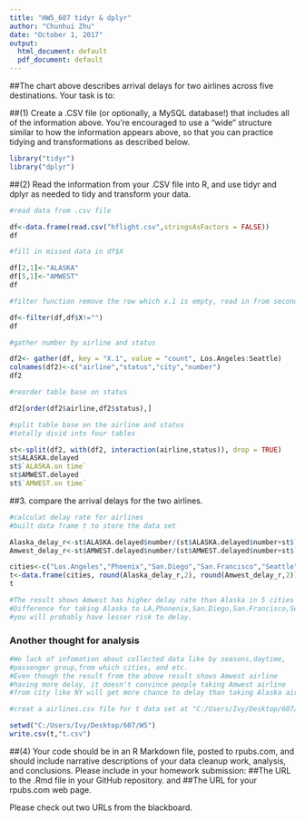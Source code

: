 ---
title: "HW5_607 tidyr & dplyr"
author: "Chunhui Zhu"
date: "October 1, 2017"
output:
  html_document: default
  pdf_document: default
---


##The chart above describes arrival delays for two airlines across five destinations. Your task is to:

##(1) Create a .CSV file (or optionally, a MySQL database!) that includes all of the information above. You're encouraged to use a "wide" structure similar to how the information appears above, so that you can practice tidying and transformations as described below.

```{r ecoh=F}
library("tidyr")
library("dplyr")
```


##(2) Read the information from your .CSV file into R, and use tidyr and dplyr as needed to tidy and transform your data.

```{r}
#read data from .csv file

df<-data.frame(read.csv("hflight.csv",stringsAsFactors = FALSE))
df
```
```{r}
#fill in missed data in df$X

df[2,1]<-"ALASKA"
df[5,1]<-"AMWEST"
df
```

```{r}
#filter function remove the row which x.1 is empty, read in from second column

df<-filter(df,df$X!="")
df
```

```{r}
#gather number by airline and status

df2<- gather(df, key = "X.1", value = "count", Los.Angeles:Seattle)
colnames(df2)<-c("airline","status","city","number")
df2
```

```{r}
#reorder table base on status

df2[order(df2$airline,df2$status),]
```


```{r}
#split table base on the airline and status
#totally divid into four tables

st<-split(df2, with(df2, interaction(airline,status)), drop = TRUE)
st$ALASKA.delayed
st$`ALASKA.on time`
st$AMWEST.delayed
st$`AMWEST.on time`
```

##3. compare the arrival delays for the two airlines.

```{r}
#calculat delay rate for airlines
#built data frame t to store the data set

Alaska_delay_r<-st$ALASKA.delayed$number/(st$ALASKA.delayed$number+st$`ALASKA.on time`$number)
Amwest_delay_r<-st$AMWEST.delayed$number/(st$AMWEST.delayed$number+st$`AMWEST.on time`$number)

cities<-c("Los.Angeles","Phoenix","San.Diego","San.Francisco","Seattle")
t<-data.frame(cities, round(Alaska_delay_r,2), round(Amwest_delay_r,2))
t
```

```{r}
#The result shows Amwest has higher delay rate than Alaska in 5 cities
#Difference for taking Alaska to LA,Phonenix,San.Diego,San.Francisco,Seattle, 
#you will probably have lesser risk to delay. 

```

### Another thought for analysis

```{r}
#We lack of infomation about collected data like by seasons,daytime, 
#passenger group,from which cities, and etc.
#Even though the result from the above result shows Amwest airline 
#having more delay, it doesn't convince people taking Amwest airline 
#from city like NY will get more chance to delay than taking Alaska airline.
```


```{r}
#creat a airlines.csv file for t data set at "C:/Users/Ivy/Desktop/607/W5"

setwd("C:/Users/Ivy/Desktop/607/W5")
write.csv(t,"t.csv")
```


##(4) Your code should be in an R Markdown file, posted to rpubs.com, and should include narrative descriptions of your data cleanup work, analysis, and conclusions. Please include in your homework submission:
##The URL to the .Rmd file in your GitHub repository. and
##The URL for your rpubs.com web page.
 
Please check out two URLs from the blackboard. 

